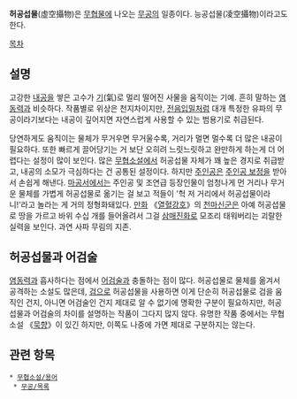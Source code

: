 '''허공섭물'''(虛空攝物)은 [[무협물]]에 나오는 [[무공]]의 일종이다. 능공섭물(凌空攝物)이라고도 한다.

[[목차]]
== 설명 ==
고강한 [[내공]]을 쌓은 고수가 [[기]](氣)로 멀리 떨어진 사물을 움직이는 기예. 흔히 말하는 [[염동력]]과 비슷하다. 작품별로 위상은 천지차이지만, [[전음입밀]]처럼 대개 특정한 유파의 무공이라기보다는 내공이 깊어지면 자연스럽게 사용할 수 있는 범용기로 취급된다.

당연하게도 움직이는 물체가 무거우면 무거울수록, 거리가 멀면 멀수록 더 많은 내공이 필요하다. 또한 빠르게 끌어당기는 거 보단 오히려 느릿느릿하고 완만하게 하는게 더 어렵다는 설정이 많이 보인다. 많은 [[무협소설]]에서 허공섭물 자체가 꽤 높은 경지로 취급받고, 내공의 소모가 극심하다는 건 공통된 설정이다. 하지만 [[주인공]]은 [[주인공 보정]]을 받아서 손쉽게 해낸다. [[마공서]]에서는 주인공 및 조연급 등장인물이 엄청나게 먼 거리나 무거운 물체를 가볍게 허공섭물로 옮기는 걸 보고 적들이 '헉 저 거리에서 허공섭물이라니!'라고 놀라는 게 거의 정형화돼있다. [[만화]] 《[[열혈강호]]》의 [[천마신군]]은 아예 허공섭물로 땅을 가르고 바위 수십 개를 들어올려서 그걸 [[삼매진화]]로 모조리 태워버리는 괴랄한 실력을 보인다. 과연 사파 무림의 지존.

== 허공섭물과 어검술 ==
[[염동력]]과 흡사하다는 점에서 [[어검술]]과 충돌하는 점이 많다. 허공섭물로 물체를 옮겨서 공격하는 소설도 많은데, [[검]]으로 허공섭물을 사용하면 이게 단순히 허공섭물로 검을 움직인 건지, 아니면 어검술인 건지 제대로 알 수 없기에 명확한 구분이 필요하지만, 허공섭물과 어검술의 차이를 설명하는 작품이 그다지 많지 않다. 유명한 작품 중에서는 무협소설 《[[묵향]]》이 있긴 하지만, 이쪽도 나중에 가면 제대로 구분하지는 않는다.

== 관련 항목 ==
 * [[무협소설/용어]]
  * [[무공/목록]]
